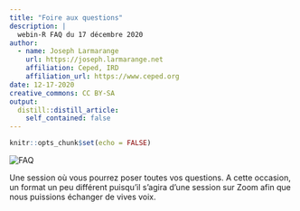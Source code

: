 ```yaml
---
title: "Foire aux questions"
description: |
  webin-R FAQ du 17 décembre 2020
author:
  - name: Joseph Larmarange
    url: https://joseph.larmarange.net
    affiliation: Ceped, IRD
    affiliation_url: https://www.ceped.org
date: 12-17-2020
creative_commons: CC BY-SA
output:
  distill::distill_article:
    self_contained: false
---
```


```r
knitr::opts_chunk$set(echo = FALSE)
```

![](images/faq.png "FAQ")

Une session où vous pourrez poser toutes vos questions. A cette occasion, un format un peu différent puisqu'il s'agira d'une session sur Zoom afin que nous puissions échanger de vives voix.
